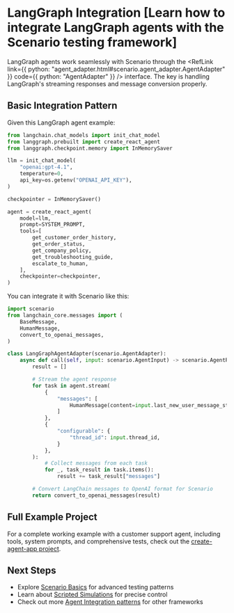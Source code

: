 
# LangGraph Integration [Learn how to integrate LangGraph agents with the Scenario testing framework]

LangGraph agents work seamlessly with Scenario through the <RefLink link={{ python: "agent_adapter.html#scenario.agent_adapter.AgentAdapter" }} code={{ python: "AgentAdapter" }} /> interface. The key is handling LangGraph's streaming responses and message conversion properly.

## Basic Integration Pattern

Given this LangGraph agent example:

```python
from langchain.chat_models import init_chat_model
from langgraph.prebuilt import create_react_agent
from langgraph.checkpoint.memory import InMemorySaver

llm = init_chat_model(
    "openai:gpt-4.1",
    temperature=0,
    api_key=os.getenv("OPENAI_API_KEY"),
)

checkpointer = InMemorySaver()

agent = create_react_agent(
    model=llm,
    prompt=SYSTEM_PROMPT,
    tools=[
        get_customer_order_history,
        get_order_status,
        get_company_policy,
        get_troubleshooting_guide,
        escalate_to_human,
    ],
    checkpointer=checkpointer,
)
```

You can integrate it with Scenario like this:

```python
import scenario
from langchain_core.messages import (
    BaseMessage,
    HumanMessage,
    convert_to_openai_messages,
)

class LangGraphAgentAdapter(scenario.AgentAdapter):
    async def call(self, input: scenario.AgentInput) -> scenario.AgentReturnTypes:
        result = []

        # Stream the agent response
        for task in agent.stream(
            {
                "messages": [
                    HumanMessage(content=input.last_new_user_message_str()),
                ]
            },
            {
                "configurable": {
                    "thread_id": input.thread_id,
                }
            },
        ):
            # Collect messages from each task
            for _, task_result in task.items():
                result += task_result["messages"]

        # Convert LangChain messages to OpenAI format for Scenario
        return convert_to_openai_messages(result)
```

## Full Example Project

For a complete working example with a customer support agent, including tools, system prompts, and comprehensive tests, check out the [create-agent-app project](https://github.com/langwatch/create-agent-app/blob/main/langgraph_highlevel_api_example/tests/test_customer_support_agent.py).

## Next Steps

- Explore [Scenario Basics](/basics/concepts) for advanced testing patterns
- Learn about [Scripted Simulations](/basics/scripted-simulations) for precise control
- Check out more [Agent Integration patterns](/agent-integration) for other frameworks